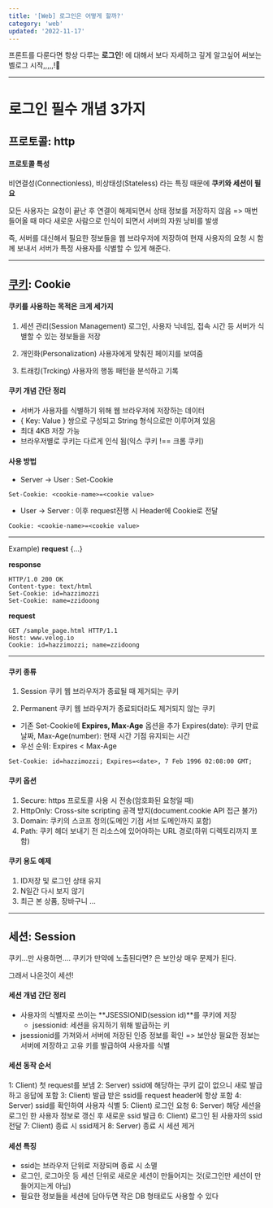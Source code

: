 ```yaml
---
title: '[Web] 로그인은 어떻게 할까?'
category: 'web'
updated: '2022-11-17'
---
```


프론트를 다룬다면 항상 다루는 **로그인**!
에 대해서 보다 자세하고 깊게 알고싶어 써보는 벨로그 시작,,,,,!🧐

---

# 로그인 필수 개념 3가지

## 프로토콜: http

#### 프로토콜 특성

비연결성(Connectionless), 비상태성(Stateless) 라는 특징 때문에 **쿠키와 세션이 필요**

모든 사용자는 요청이 끝난 후 연결이 해제되면서 상태 정보를 저장하지 않음
=> 매번 들어올 때 마다 새로운 사람으로 인식이 되면서 서버의 자원 낭비를 발생

즉, 서버를 대신해서 필요한 정보들을 웹 브라우저에 저장하여 현재 사용자의 요청 시 함께 보내서 서버가 특정 사용자를 식별할 수 있게 해준다.

---

## [쿠키](https://developer.mozilla.org/ko/docs/Web/HTTP/Headers/Set-Cookie): Cookie

#### 쿠키를 사용하는 목적은 크게 세가지

1. 세션 관리(Session Management)
   로그인, 사용자 닉네임, 접속 시간 등 서버가 식별할 수 있는 정보들을 저장

2. 개인화(Personalization)
   사용자에게 맞춰진 페이지를 보여줌

3. 트래킹(Trcking)
   사용자의 행동 패턴을 분석하고 기록

#### 쿠키 개념 간단 정리

- 서버가 사용자를 식별하기 위해 웹 브라우저에 저장하는 데이터
- { Key: Value } 쌍으로 구성되고 String 형식으로만 이루어져 있음
- 최대 4KB 저장 가능
- 브라우저별로 쿠키는 다르게 인식 됨(익스 쿠키 !== 크롬 쿠키)

#### 사용 방법

- Server -> User : Set-Cookie

```
Set-Cookie: <cookie-name>=<cookie value>
```

- User -> Server : 이후 request진행 시 Header에 Cookie로 전달

```
Cookie: <cookie-name>=<cookie value>
```

---

Example)
**request**
{...}

**response**

```
HTTP/1.0 200 OK
Content-type: text/html
Set-Cookie: id=hazzimozzi
Set-Cookie: name=zzidoong
```

**request**

```
GET /sample_page.html HTTP/1.1
Host: www.velog.io
Cookie: id=hazzimozzi; name=zzidoong
```

---

#### 쿠키 종류

1. Session 쿠키
   웹 브라우저가 종료될 때 제거되는 쿠키

2. Permanent 쿠키
   웹 브라우저가 종료되더라도 제거되지 않는 쿠키

- 기존 Set-Cookie에 **Expires, Max-Age** 옵션을 추가
  Expires(date): 쿠키 만료 날짜, Max-Age(number): 현재 시간 기점 유지되는 시간
- 우선 순위: Expires < Max-Age

```
Set-Cookie: id=hazzimozzi; Expires=<date>, 7 Feb 1996 02:08:00 GMT;
```

#### 쿠키 옵션

1. Secure: https 프로토콜 사용 시 전송(암호화된 요청일 때)
2. HttpOnly: Cross-site scripting 공격 방지(document.cookie API 접근 불가)
3. Domain: 쿠키의 스코프 정의(도메인 기점 서브 도메인까지 포함)
4. Path: 쿠키 헤더 보내기 전 리소스에 있어야하는 URL 경로(하위 디렉토리까지 포함)

#### 쿠키 용도 예제

1. ID저장 및 로그인 상태 유지
2. N일간 다시 보지 않기
3. 최근 본 상품, 장바구니 ...

---

## 세션: Session

쿠키...만 사용하면.... 쿠키가 만약에 노출된다면?
은 보안상 매우 문제가 된다.

그래서 나온것이 세션!

#### 세션 개념 간단 정리

- 사용자의 식별자로 쓰이는 **JSESSIONID(session id)**를 쿠키에 저장
  - jsessionid: 세션을 유지하기 위해 발급하는 키
- jsessionid를 가져와서 서버에 저장된 인증 정보를 확인
  => 보안상 필요한 정보는 서버에 저장하고 고유 키를 발급하여 사용자를 식별

#### 세션 동작 순서

1: Client) 첫 request를 보냄
2: Server) ssid에 해당하는 쿠키 값이 없으니 새로 발급하고 응답에 포함
3: Client) 발급 받은 ssid를 request header에 항상 포함
4: Server) ssid를 확인하여 사용자 식별
5: Client) 로그인 요청
6: Server) 해당 세션을 로그인 한 사용자 정보로 갱신 후 새로운 ssid 발급
6: Client) 로그인 된 사용자의 ssid 전달
7: Client) 종료 시 ssid제거
8: Server) 종료 시 세션 제거

#### 세션 특징

- ssid는 브라우저 단위로 저장되며 종료 시 소멸
- 로그인, 로그아웃 등 세션 단위로 새로운 세션이 만들어지는 것(로그인만 세션이 만들어지는게 아님)
- 필요한 정보들을 세션에 담아두면 작은 DB 형태로도 사용할 수 있다
